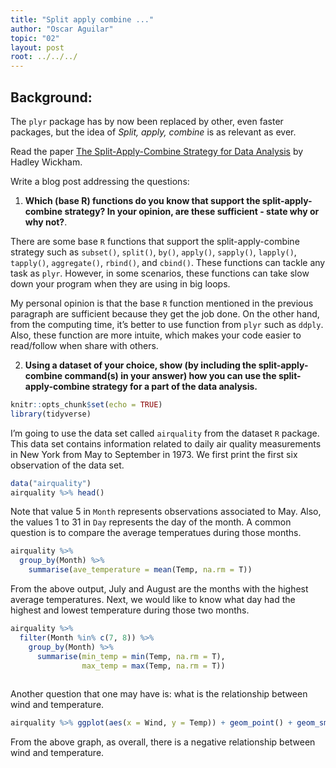 ```yaml
---
title: "Split apply combine ..."
author: "Oscar Aguilar"
topic: "02"
layout: post
root: ../../../
---
```


## Background:

The `plyr` package has by now been replaced by other, even faster packages, but the idea of *Split, apply, combine* is as relevant as ever.

Read the paper [The Split-Apply-Combine Strategy for Data Analysis](https://www.jstatsoft.org/article/view/v040i01) by Hadley Wickham.


Write a blog post addressing the questions: 

1. **Which (base R) functions do you know that support the split-apply-combine strategy? In your opinion, are these sufficient - state why or why not?**. 

There are some base `R` functions that support the split-apply-combine strategy such as `subset()`, `split()`, `by()`, `apply()`, `sapply()`, `lapply()`, `tapply()`, `aggregate()`, `rbind()`, and `cbind()`. These functions can tackle any task  as `plyr`. However, in some scenarios, these functions can take slow down your program when they are using in big loops.

My personal opinion is that the base `R` function mentioned in the previous paragraph are sufficient because they get the job done. On the other hand, from the computing time, it's better to use function from `plyr` such as `ddply`. Also, these function are more intuite, which makes your code easier to read/follow when share with others. 



2. **Using a dataset of your choice, show (by including the split-apply-combine command(s) in your answer) how you can use the split-apply-combine strategy for a part of the data analysis.**

```r
knitr::opts_chunk$set(echo = TRUE)
library(tidyverse)
```

I'm going to use the data set called `airquality` from the dataset `R` package. This data set contains information related to daily air quality measurements in New York from May to September in 1973. We first print the first six observation of the data set.

```r
data("airquality")
airquality %>% head()
```

Note that value 5 in `Month` represents observations associated to May. Also, the values 1 to 31 in `Day` represents the day of the month. A common question is to compare the average temperatues during those months.  

```r
airquality %>% 
  group_by(Month) %>%
    summarise(ave_temperature = mean(Temp, na.rm = T))
```

From the above output, July and August are the months with the highest average temperatures. Next, we would like to know what day had the highest and lowest temperature during those two months. 

```r
airquality %>% 
  filter(Month %in% c(7, 8)) %>%
    group_by(Month) %>%
      summarise(min_temp = min(Temp, na.rm = T), 
                max_temp = max(Temp, na.rm = T))
          
```

Another question that one may have is: what is the relationship between wind and temperature. 

```r
airquality %>% ggplot(aes(x = Wind, y = Temp)) + geom_point() + geom_smooth()
```

From the above graph, as overall, there is a negative relationship between wind and temperature.

